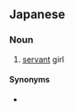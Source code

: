 ==Japanese==
{{ja-kanjitab|か|ひ|yomi=on}}

===Noun===
{{ja-noun|かひ}}

# [[servant]] girl

====Synonyms====
* {{ja-r|下女|げじょ}}